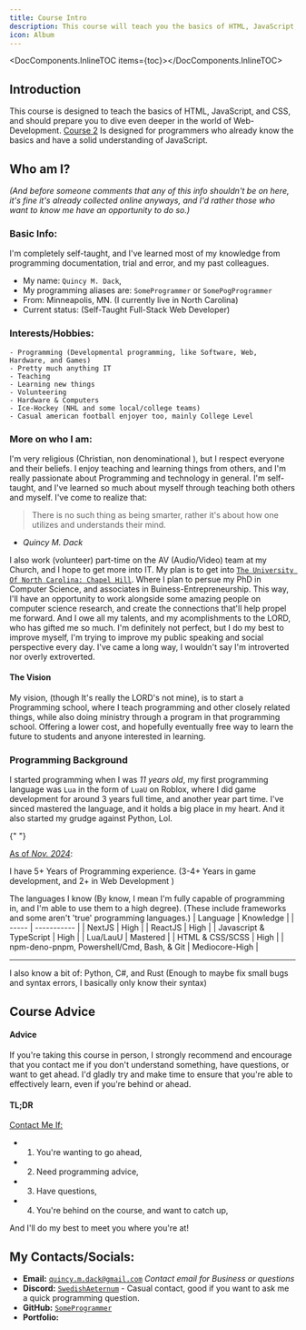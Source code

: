 ```yaml
---
title: Course Intro
description: This course will teach you the basics of HTML, JavaScript, and CSS.
icon: Album
---
```




<DocComponents.InlineTOC items={toc}></DocComponents.InlineTOC>

## Introduction

This course is designed to teach the basics of HTML, JavaScript, and CSS, and should prepare you to dive even deeper in the world of Web-Development. [Course 2](/docs/Course2) Is designed for programmers who already know the basics and have a solid understanding of JavaScript.

## Who am I?

_(And before someone comments that any of this info shouldn't be on here, it's fine it's already collected online anyways, and I'd rather those who want to know me have an opportunity to do so.)_

### Basic Info:

I'm completely self-taught, and I've learned most of my knowledge from programming documentation, trial and error, and my past colleagues.

- My name: `Quincy M. Dack`,
- My programming aliases are: `SomeProgrammer` or `SomePogProgrammer` <span className="inline-flex align-middle"> <a href="https://github.com/SomePogProgrammer" className="hover:text-blue-500"><GitHubLogoIcon className="shrink-0 w-[2vw] h-[3vh]" /></a> </span>
- From: Minneapolis, MN. (I currently live in North Carolina)
- Current status: (Self-Taught Full-Stack Web Developer)

### Interests/Hobbies:

    - Programming (Developmental programming, like Software, Web, Hardware, and Games)
    - Pretty much anything IT
    - Teaching
    - Learning new things
    - Volunteering
    - Hardware & Computers
    - Ice-Hockey (NHL and some local/college teams)
    - Casual american football enjoyer too, mainly College Level

### More on who I am:

I'm very religious (Christian, non denominational <span className="inline-flex align-middle"><FaCross className="shrink-0 w-[2vw] h-[3vh]" /> </span>), but I respect everyone and their beliefs. I enjoy teaching and learning things from others, and I'm really passionate about Programming and technology in general. I'm self-taught, and I've learned so much about myself through teaching both others and myself. I've come to realize that:

> There is no such thing as being smarter, rather it's about how one utilizes and understands their mind.

- _Quincy M. Dack_

I also work (volunteer) part-time on the AV (Audio/Video) team at my Church, and I hope to get more into IT. My plan is to get into [`The University Of North Carolina: Chapel Hill`](https://www.unc.edu). Where I plan to persue my PhD in Computer Science, and associates in Buiness-Entrepreneurship. This way, I'll have an opportunity to work alongside some amazing people on computer science research, and create the connections that'll help propel me forward.
And I owe all my talents, and my acomplishments to the LORD, who has gifted me so much. I'm definitely not perfect, but I do my best to improve myself, I'm trying to improve my public speaking and social perspective every day. I've came a long way, I wouldn't say I'm introverted nor overly extroverted.

#### The Vision

My vision, (though It's really the LORD's not mine), is to start a Programming school, where I teach programming and other closely related things, while also doing ministry through a program in that programming school. Offering a lower cost, and hopefully eventually free way to learn the future to students and anyone interested in learning.

### Programming Background

I started programming when I was _11 years old_, my first programming language was `Lua` in the form of `LuaU` on Roblox, where I did game development for around 3 years full time, and another year part time. I've sinced mastered the language, and it holds a big place in my heart. And it also started my grudge against Python, Lol.

{" "}

<ins>As of *Nov. 2024*</ins>:

I have 5+ Years of Programming experience. (3-4+ Years in game development, and 2+ in Web Development )

The languages I know (By know, I mean I'm fully capable of programming in, and I'm able to use them to a high degree). (These include frameworks and some aren't 'true' programming languages.)
| Language | Knowledge |
| ----- | ----------- |
| NextJS <span className="inline-flex align-middle"><a href="https://nextjs.org" target="_blank" className=" hover:text-blue-500 "><RiNextjsFill className= "mdx_Icon" /></a></span> | <span className="!text-green-700 align-middle m-auto font-bold bg-black p-[.35rem] border border-zinc-700 rounded-lg">High</span> |
| ReactJS <span className="inline-flex align-middle"><a href="https://react.dev" target="_blank" className="hover:text-blue-500"><IoLogoReact className= "mdx_Icon" /></a></span> | <span className="!text-green-700 align-middle m-auto font-bold bg-black p-[.35rem] border border-zinc-700 rounded-lg">High</span> |
| Javascript & TypeScript <span className="inline-flex align-middle"><a href="https://www.w3schools.com/js/" target="_blank" className="hover:text-blue-500"><IoLogoJavascript className= "mdx_Icon" /></a></span> <span className="inline-flex align-middle"><a href="https://www.typescriptlang.org" target="_blank" className="hover:text-blue-500"><SiTypescript className= "mdx_Icon" /></a></span> | <span className="!text-green-700 align-middle m-auto font-bold bg-black p-[.35rem] border border-zinc-700 rounded-lg">High</span> |
| Lua/LauU <span className="inline-flex align-middle"><a href="https://luau.org/" target="_blank" className="hover:text-blue-500"><SiLua className= "mdx_Icon" /></a></span> | <span className="!text-blue-700 align-middle m-auto font-bold bg-black p-[.35rem] border border-zinc-700 rounded-lg">Mastered</span> |
| HTML & CSS/SCSS <span className="inline-flex align-middle"><a href="https://www.w3schools.com/html/" target="_blank" className="hover:text-blue-500"><FaHtml5 className= "mdx_Icon" /></a></span> <span className="inline-flex align-middle"><a href="https://www.w3schools.com/css/" target="_blank" className="hover:text-blue-500"><FaCss3 className= "mdx_Icon" /></a></span> | <span className="!text-green-700 align-middle m-auto font-bold bg-black p-[.35rem] border border-zinc-700 rounded-lg">High</span> |
| npm-deno-pnpm, Powershell/Cmd, Bash, & Git | <span className="!text-green-600 align-middle m-auto font-bold bg-black p-[.35rem] border border-zinc-700 rounded-lg">Mediocore-High</span> |

---

I also know a bit of: Python, C#, and Rust (Enough to maybe fix small bugs and syntax errors, I basically only know their syntax)

## Course Advice

#### **Advice**

If you're taking this course in person, I strongly recommend and encourage that you contact me if you don't understand something, have questions, or want to get ahead. I'd gladly try and make time to ensure that you're able to effectively learn, even if you're behind or ahead.

#### **TL;DR**

<ins>Contact Me If:</ins>

- 1. You're wanting to go ahead,
- 2. Need programming advice,
- 3. Have questions,
- 4. You're behind on the course, and want to catch up,

And I'll do my best to meet you where you're at!

## My Contacts/Socials:

- **Email:** [`quincy.m.dack@gmail.com`](mailto:quincy.m.dack@gmail.com) _Contact email for Business or questions_
- **Discord:** [`SwedishAeternum`](https://discord.com/users/718090479585198111) <span className="inline-flex align-middle"> <a target="_blank" href="https://discord.com/users/718090479585198111" className="hover:text-blue-500"><DiscordLogoIcon className="shrink-0 w-[2vw] h-[3vh]" /></a> </span> - Casual contact, good if you want to ask me a quick programming question.
- **GitHub:** [`SomeProgrammer`](https://github.com/SomePogProgrammer) <span className="inline-flex align-middle"> <a target="_blank" href="https://github.com/SomePogProgrammer" className="hover:text-blue-500"><GitHubLogoIcon className="shrink-0 w-[2vw] h-[3vh]" /></a> </span>
- **Portfolio:** <span className="inline-flex align-middle"><a target="_blank" href="https://SomePogProgrammer.github.io" className="hover:text-blue-500"><CgWebsite className="mdx_Icon"/></a></span>
